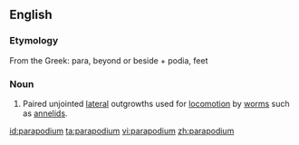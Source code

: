 ==English==

===Etymology===
From the Greek: para, beyond or beside + podia, feet

===Noun===
{{en-noun|pl=parapodia}}
{{wikipedia}}

# {{context|zoology|lang=en}} Paired unjointed [[lateral]] outgrowths used for [[locomotion]] by [[worm]]s such as [[annelids]].

[[id:parapodium]]
[[ta:parapodium]]
[[vi:parapodium]]
[[zh:parapodium]]